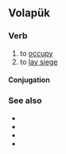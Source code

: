 ==Volapük==

===Verb===
{{head|vo|verb}}

# to [[occupy]]
# to [[lay siege]]

====Conjugation====
{{vo-conj}}

===See also===
* {{l|vo|beleseatoyn}}
* {{l|vo|beleseatön}}
* {{l|vo|beseidoyn}}
* {{l|vo|beseidön}}